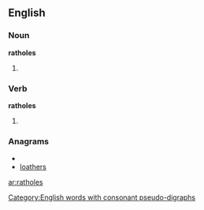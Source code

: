 ==English==

===Noun===
'''ratholes'''

# {{plural of|[[rathole]]}}

===Verb===
'''ratholes'''

# {{third-person singular of|[[rathole]]}}

===Anagrams===
* {{alphagram|aehlorst}}
* [[loathers#English|loathers]]

[[Category:English words with consonant pseudo-digraphs]]

[[ar:ratholes]]